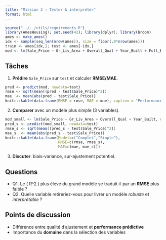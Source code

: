 ```yaml
---
title: "Mission 2 — Tester & interpréter"
format: html
---
```


```r
source("../../utils/requirements.R")
library(AmesHousing); set.seed(42); library(dplyr); library(broom)
ames <- make_ames()
idx <- sample(seq_len(nrow(ames)), size = floor(.8*nrow(ames)))
train <- ames[idx,]; test <- ames[-idx,]
mod <- lm(Sale_Price ~ Gr_Liv_Area + Overall_Qual + Year_Built + Full_Bath + Garage_Cars, data=train)
```

## Tâches
1. **Prédire** `Sale_Price` sur `test` et calculer **RMSE/MAE**.
```r
pred <- predict(mod, newdata=test)
rmse <- sqrt(mean((pred - test$Sale_Price)^2))
mae  <- mean(abs(pred - test$Sale_Price))
knitr::kable(data.frame(RMSE = rmse, MAE = mae), caption = "Performance prédictive sur test")
```

2. **Comparer** avec un modèle plus simple (3 variables).
```r
mod_small <- lm(Sale_Price ~ Gr_Liv_Area + Overall_Qual + Year_Built, data=train)
pred_s <- predict(mod_small, newdata=test)
rmse_s <- sqrt(mean((pred_s - test$Sale_Price)^2))
mae_s  <- mean(abs(pred_s - test$Sale_Price))
knitr::kable(data.frame(Model=c("Complet","Simple"),
                        RMSE=c(rmse, rmse_s),
                        MAE=c(mae, mae_s)))
```

3. **Discuter**: biais-variance, sur-ajustement potentiel.

## Questions
- Q1. Le \( R^2 \) plus élevé du grand modèle se traduit-il par un **RMSE** plus faible ?
- Q2. Quelle variable retireriez-vous pour livrer un modèle *robuste* et *interprétable* ?

## Points de discussion
- Différence entre qualité d’ajustement et **performance prédictive**
- Importance du **domaine** dans la sélection des variables